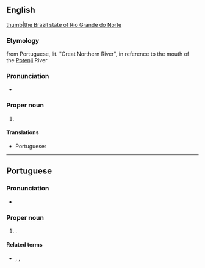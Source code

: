 ==English==
{{wikipedia}}
[[file:Brazil State RioGrandedoNorte.svg|thumb|the Brazil state of Rio Grande do Norte]]

===Etymology===
from Portuguese, lit. "Great Northern River", in reference to the mouth of the [[Potenji]] River

===Pronunciation===
* {{IPA|en|/ˈɹiːəʊ ˈɡɹɑːndi dəʊ ˈnɔː(ɹ)ti/}}

===Proper noun===
{{en-proper noun|head=Rio Grande do Norte}}

# {{place|en|state|r/Northeast Region|c/Brazil|capital=Natal}}

====Translations====
{{trans-top|state in north-eastern Brazil}}
* Portuguese: {{t+|pt|Rio Grande do Norte|m}}
{{trans-mid}}
{{trans-bottom}}

----

==Portuguese==

===Pronunciation===
* {{a|Brazil}} {{IPA|pt|/ˈʁiw ˈɡɾɐ̃.d͡ʒi du ˈnɔʁ.t͡ʃi/}}

===Proper noun===
{{pt-proper noun|m}}

# {{place|pt|state|r/Northeast Region|c/Brazil|capital=Natal}}.
#: {{syn|pt|RN|q1=abbreviation}}

====Related terms====
* {{l|pt|potiguar}}, {{l|pt|norte-rio-grandense}}, {{l|pt|rio-grandense}} {{gloss|[[demonym]]s}}
